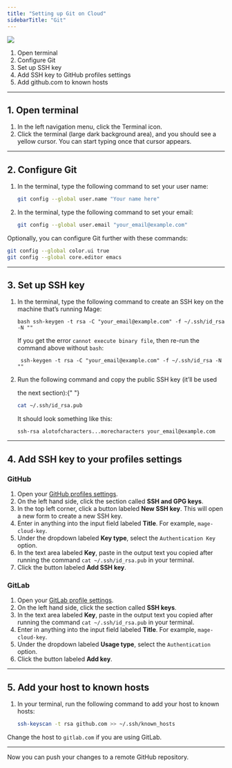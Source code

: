 ```yaml
---
title: "Setting up Git on Cloud"
sidebarTitle: "Git"
---
```


![](https://user-images.githubusercontent.com/78053898/198753409-c7c41a8d-c137-4273-bb3b-76ecc81f8ee2.png)

1. Open terminal
2. Configure Git
3. Set up SSH key
4. Add SSH key to GitHub profiles settings
5. Add github.com to known hosts

---

## 1. Open terminal

1. In the left navigation menu, click the Terminal icon.
3. Click the terminal (large dark background area), and you should see a
   yellow cursor. You can start typing once that cursor appears.

---

## 2. Configure Git

1. In the terminal, type the following command to set your user name:
   ```bash
   git config --global user.name "Your name here"
   ```
2. In the terminal, type the following command to set your email:
   ```bash
   git config --global user.email "your_email@example.com"
   ```

Optionally, you can configure Git further with these commands:

```bash
git config --global color.ui true
git config --global core.editor emacs
```

---

## 3. Set up SSH key

1. In the terminal, type the following command to create an SSH key on the
   machine that’s running Mage:
   ```
   bash ssh-keygen -t rsa -C "your_email@example.com" -f ~/.ssh/id_rsa -N ""
   ```

   If you get the error `cannot execute binary file`, then re-run the command above without `bash`:
   ```
    ssh-keygen -t rsa -C "your_email@example.com" -f ~/.ssh/id_rsa -N ""
   ```
2. Run the following command and copy the public SSH key (it’ll be used

   <ins></ins> the next section):{" "}

   ```bash
   cat ~/.ssh/id_rsa.pub
   ```

   It should look something like this:

   ```
   ssh-rsa alotofcharacters...morecharacters your_email@example.com
   ```

---

## 4. Add SSH key to your profiles settings

### GitHub

1. Open your [GitHub profiles settings](https://github.com/settings/profile).
2. On the left hand side, click the section called **SSH and GPG keys**.
3. In the top left corner, click a button labeled **New SSH key**. This will
   open a new form to create a new SSH key.
4. Enter in anything into the input field labeled **Title**. For example,
   `mage-cloud-key`.
5. Under the dropdown labeled **Key type**, select the `Authentication Key`
   option.
6. In the text area labeled **Key**, paste in the output text you copied after
   running the command `cat ~/.ssh/id_rsa.pub` in your terminal.
7. Click the button labeled **Add SSH key**.


### GitLab

1. Open your [GitLab profile settings](https://gitlab.com/-/profile).
2. On the left hand side, click the section called **SSH keys**.
3. In the text area labeled **Key**, paste in the output text you copied after
   running the command `cat ~/.ssh/id_rsa.pub` in your terminal.
4. Enter in anything into the input field labeled **Title**. For example,
   `mage-cloud-key`.
5. Under the dropdown labeled **Usage type**, select the `Authentication`
   option.
6. Click the button labeled **Add key**.

---

## 5. Add your host to known hosts

1. In your terminal, run the following command to add your host to known hosts:
   ```bash
   ssh-keyscan -t rsa github.com >> ~/.ssh/known_hosts
   ```

Change the host to `gitlab.com` if you are using GitLab.

---

Now you can push your changes to a remote GitHub repository.
